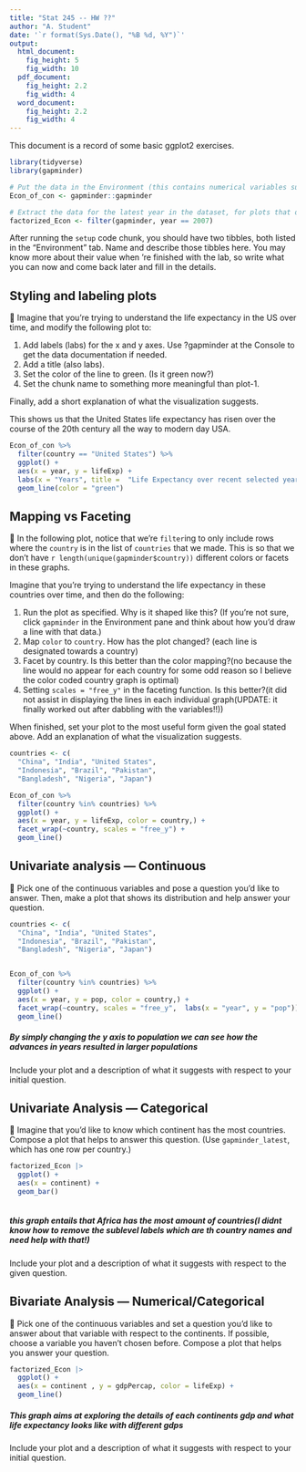 ```yaml
---
title: "Stat 245 -- HW ??"
author: "A. Student"
date: '`r format(Sys.Date(), "%B %d, %Y")`'
output: 
  html_document:
    fig_height: 5
    fig_width: 10
  pdf_document:
    fig_height: 2.2
    fig_width: 4
  word_document:
    fig_height: 2.2
    fig_width: 4
---
```


This document is a record of some basic ggplot2 exercises.

```r
library(tidyverse)
library(gapminder)

# Put the data in the Environment (this contains numerical variables such as life expectancy, population, and etc... )
Econ_of_con <- gapminder::gapminder

# Extract the data for the latest year in the dataset, for plots that don't involve year.(this file contains the latest year of information which 2007)
factorized_Econ <- filter(gapminder, year == 2007)
```


After running the `setup` code chunk, you should have two tibbles, both listed in the "Environment" tab. Name and describe those tibbles here. You may know more about their value when 're finished with the lab, so write what you can now and come back later and fill in the details.

## Styling and labeling plots

🚧
Imagine that you're trying to understand the life expectancy in the US over time, and modify the following plot to:

1. Add labels (labs) for the x and y axes. Use ?gapminder at the Console to get the data documentation if needed.
2. Add a title (also labs).
3. Set the color of the line to green. (Is it green now?)
4. Set the chunk name to something more meaningful than plot-1.

Finally, add a short explanation of what the visualization suggests.

This shows us that the United States life expectancy has risen over the course of the 20th century all the way to modern day USA.

```r
Econ_of_con %>% 
  filter(country == "United States") %>% 
  ggplot() +
  aes(x = year, y = lifeExp) +
  labs(x = "Years", title =  "Life Expectancy over recent selected years", y = "Life expentancy (years)") +
  geom_line(color = "green")
```

## Mapping vs Faceting

🚧
In the following plot, notice that we're `filter`ing to only include rows where the `country` is in the list of `countries` that we made. This is so that we don't have `r length(unique(gapminder$country))` different colors or facets in these graphs.

Imagine that you're trying to understand the life expectancy in these countries over time, and then do the following:

1. Run the plot as specified. Why is it shaped like this? (If you're not sure, click `gapminder` in  the Environment pane and think about how you'd draw a line with that data.)
2. Map `color` to `country`. How has the plot changed? (each line is designated towards a country)
3. Facet by country. Is this better than the color mapping?(no because the line would no appear for each country for some odd reason so I believe the color coded country graph is optimal)
4. Setting `scales = "free_y"` in the faceting function. Is this better?(it did not assist in displaying the lines in each individual graph(UPDATE: it finally worked out after dabbling with the variables!!))

When finished, set your plot to the most useful form given the goal stated above. Add an explanation of what the visualization suggests.

```r
countries <- c(
  "China", "India", "United States",
  "Indonesia", "Brazil", "Pakistan",
  "Bangladesh", "Nigeria", "Japan")

Econ_of_con %>% 
  filter(country %in% countries) %>% 
  ggplot() +
  aes(x = year, y = lifeExp, color = country,) +
  facet_wrap(~country, scales = "free_y") +
  geom_line()

```

## Univariate analysis &mdash; Continuous

🚧
Pick one of the continuous variables and pose a question you'd like to answer. Then, make a plot that shows its distribution and help answer your question. 
```r
countries <- c(
  "China", "India", "United States",
  "Indonesia", "Brazil", "Pakistan",
  "Bangladesh", "Nigeria", "Japan")


Econ_of_con %>% 
  filter(country %in% countries) %>% 
  ggplot() +
  aes(x = year, y = pop, color = country,) +
  facet_wrap(~country, scales = "free_y",  labs(x = "year", y = "pop")) +
  geom_line()
```



##### By simply changing the y axis to population we can see how the advances in years resulted in larger populations
Include your plot and a description of what it suggests with respect to your initial question.

## Univariate Analysis &mdash; Categorical

🚧
Imagine that you'd like to know which continent has the most countries. Compose a plot that helps to answer this question. (Use `gapminder_latest`, which has one row per country.)
```r
factorized_Econ |>
  ggplot() +
  aes(x = continent) +
  geom_bar()
  
```

##### this graph entails that Africa has the most amount of countries(I didnt know how to remove the sublevel labels which are th country names and need help with that!)
Include your plot and a description of what it suggests with respect to the given question.

## Bivariate Analysis &mdash; Numerical/Categorical

🚧
Pick one of the continuous variables and set a question you'd like to answer about that variable with respect to the continents. If possible, choose a variable you haven't chosen before. Compose a plot that helps you answer your question.

```r


factorized_Econ |>
  ggplot() +
  aes(x = continent , y = gdpPercap, color = lifeExp) +
  geom_line()
```

##### This graph aims at exploring the details of each continents gdp and what life expectancy looks like with different gdps

Include your plot and a description of what it suggests with respect to your initial question.
